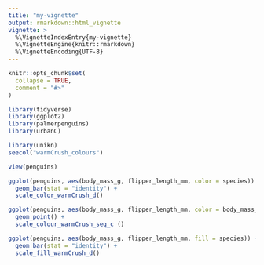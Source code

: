 ```yaml
---
title: "my-vignette"
output: rmarkdown::html_vignette
vignette: >
  %\VignetteIndexEntry{my-vignette}
  %\VignetteEngine{knitr::rmarkdown}
  %\VignetteEncoding{UTF-8}
---
```


```r
knitr::opts_chunk$set(
  collapse = TRUE,
  comment = "#>"
)
```

```r
library(tidyverse)
library(ggplot2)
library(palmerpenguins)
library(urbanC)
```

```r
library(unikn)
seecol("warmCrush_colours")
```

```r
view(penguins)
```

```r
ggplot(penguins, aes(body_mass_g, flipper_length_mm, color = species)) +
  geom_bar(stat = "identity") +
  scale_color_warmCrush_d()
```

```r
ggplot(penguins, aes(body_mass_g, flipper_length_mm, color = body_mass_g)) +
  geom_point() +
  scale_colour_warmCrush_seq_c ()
```

```r
ggplot(penguins, aes(body_mass_g, flipper_length_mm, fill = species)) +
  geom_bar(stat = "identity") +
  scale_fill_warmCrush_d()
```

